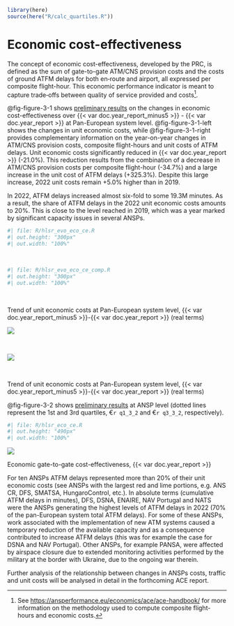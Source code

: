 <!-- Calculate quartiles for text -->

```r
library(here)
source(here("R/calc_quartiles.R"))
```

# Economic cost-effectiveness {#sec-economic}

The concept of economic cost-effectiveness, developed by the PRC, is defined as the sum of gate-to-gate ATM/CNS provision costs and the costs of ground ATFM delays for both en‐route and airport, all expressed per composite flight-hour. This economic performance indicator is meant to capture trade‐offs between quality of service provided and costs[^economic-cost-effectiveness-1].

[^economic-cost-effectiveness-1]: See <https://ansperformance.eu/economics/ace/ace-handbook/> for more information on the methodology used to compute composite flight-hours and economic costs.

@fig-figure-3-1 shows [preliminary results]{.underline} on the changes in economic cost-effectiveness over {{< var doc.year_report_minus5 >}} - {{< var doc.year_report >}} at Pan-European system level. @fig-figure-3-1-left shows the changes in unit economic costs, while @fig-figure-3-1-right provides complementary information on the year-on-year changes in ATM/CNS provision costs, composite flight-hours and unit costs of ATFM delays. Unit economic costs significantly reduced in {{< var doc.year_report >}} (-21.0%). This reduction results from the combination of a decrease in ATM/CNS provision costs per composite flight-hour (-34.7%) and a large increase in the unit cost of ATFM delays (+325.3%). Despite this large increase, 2022 unit costs remain +5.0% higher than in 2019.

In 2022, ATFM delays increased almost six-fold to some 19.3M minutes. As a result, the share of ATFM delays in the 2022 unit economic costs amounts to 20%. This is close to the level reached in 2019, which was a year marked by significant capacity issues in several ANSPs.

::: {.content-visible when-format="html"}
::: {#fig-figure-3-1 layout-ncol="2"}
::: {#fig-figure-3-1-left}
```r
#| file: R/hlsr_evo_eco_ce.R
#| out.height: "300px"
#| out.width: "100%"
```

 
:::

::: {#fig-figure-3-1-right}
```r
#| file: R/hlsr_evo_eco_ce_comp.R
#| out.height: "300px"
#| out.width: "100%"
```

 
:::

Trend of unit economic costs at Pan-European system level, {{< var doc.year_report_minus5 >}}-{{< var doc.year_report >}} (real terms)
:::
:::

::: {.content-visible when-format="pdf"}
::: {layout-ncol="2" fig-pos="h"}
::: {fig-pos="h"}
![](figures/figure-3-1-1-hlsr_evo_eco_ce.png)

 
:::

::: {fig-pos="h"}
![](figures/figure-3-1-2-hlsr_evo_eco_ce_comp.png)

 
:::

Trend of unit economic costs at Pan-European system level, {{< var doc.year_report_minus5 >}}-{{< var doc.year_report >}} (real terms)
:::
:::

@fig-figure-3-2 shows [preliminary results]{.underline} at ANSP level (dotted lines represent the 1st and 3rd quartiles, €`r q1_3_2` and €`r q3_3_2`, respectively).

::: {#fig-figure-3-2 fig-pos="h"}
::: {.content-visible when-format="html"}
```r
#| file: R/hlsr_eco_ce.R
#| out.height: "490px"
#| out.width: "100%"
```
:::

::: {.content-visible when-format="pdf"}
![](figures/figure-3-2-hlsr_eco_ce.png)
:::

Economic gate-to-gate cost-effectiveness, {{< var doc.year_report >}} <!-- to avoid figure in the middle of the page -->
:::

\vspace{14cm}

For ten ANSPs ATFM delays represented more than 20% of their unit economic costs (see ANSPs with the largest red and lime portions, e.g. ANS CR, DFS, SMATSA, HungaroControl, etc.).  In absolute terms (cumulative ATFM delays in minutes), DFS, DSNA, ENAIRE, NAV Portugal and NATS were the ANSPs generating the highest levels of ATFM delays in 2022 (70% of the pan-European system total ATFM delays). For some of these ANSPs, work associated with the implementation of new ATM systems caused a temporary reduction of the available capacity and as a consequence contributed to increase ATFM delays (this was for example the case for DSNA and NAV Portugal). Other ANSPs, for example PANSA, were affected by airspace closure due to extended monitoring activities performed by the military at the border with Ukraine, due to the ongoing war therein. 

Further analysis of the relationship between changes in ANSPs costs, traffic and unit costs will be analysed in detail in the forthcoming ACE report.

